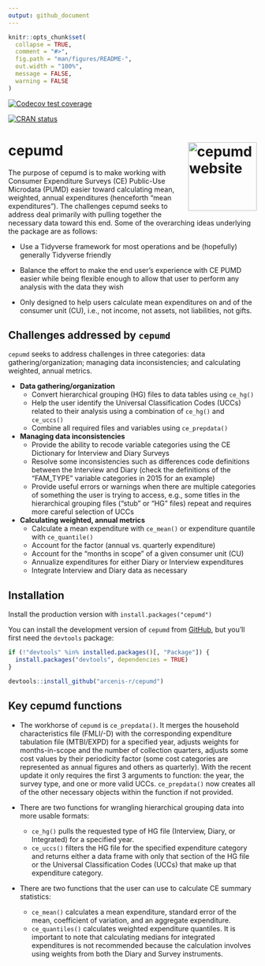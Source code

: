 ```yaml
---
output: github_document
---
```


<!-- README.md is generated from README.Rmd. Please edit that file -->

```r
knitr::opts_chunk$set(
  collapse = TRUE,
  comment = "#>",
  fig.path = "man/figures/README-",
  out.width = "100%",
  message = FALSE,
  warning = FALSE
)
```

<!-- badges: start -->
[![Codecov test coverage](https://codecov.io/gh/arcenis-r/cepumd/branch/master/graph/badge.svg)](https://app.codecov.io/gh/arcenis-r/cepumd?branch=master)
  
[![CRAN status](https://www.r-pkg.org/badges/version/cepumd)](https://CRAN.R-project.org/package=cepumd)
<!-- badges: end -->

# cepumd <a href="https://arcenis-r.github.io/cepumd/"><img src="man/figures/logo.png" align="right" height="139" alt="cepumd website" /></a>

The purpose of cepumd is to make working with Consumer Expenditure Surveys (CE) Public-Use Microdata (PUMD) easier toward calculating mean, weighted, annual expenditures (henceforth "mean expenditures"). The challenges cepumd seeks to address deal primarily with pulling together the necessary data toward this end. Some of the overarching ideas underlying the package are as follows:

* Use a Tidyverse framework for most operations and be (hopefully) generally Tidyverse friendly

* Balance the effort to make the end user's experience with CE PUMD easier while being flexible enough to allow that user to perform any analysis with the data they wish

* Only designed to help users calculate mean expenditures on and of the consumer unit (CU), i.e., not income, not assets, not liabilities, not gifts.

## Challenges addressed by `cepumd`
`cepumd` seeks to address challenges in three categories: data gathering/organization; managing data inconsistencies; and calculating weighted, annual metrics.

* **Data gathering/organization**
    + Convert hierarchical grouping (HG) files to data tables using `ce_hg()`
    + Help the user identify the Universal Classification Codes (UCCs) related to their analysis using a combination of `ce_hg()` and `ce_uccs()`
    + Combine all required files and variables using `ce_prepdata()`

* **Managing data inconsistencies**
    + Provide the ability to recode variable categories using the CE Dictionary for Interview and Diary Surveys
    + Resolve some inconsistencies such as differences code definitions between the Interview and Diary (check the definitions of the "FAM_TYPE" variable categories in 2015 for an example)
    + Provide useful errors or warnings when there are multiple categories of something the user is trying to access, e.g., some titles in the hierarchical grouping files ("stub" or "HG" files) repeat and requires more careful selection of UCCs

* **Calculating weighted, annual metrics**
    + Calculate a mean expenditure with `ce_mean()` or expenditure quantile with `ce_quantile()`
    + Account for the factor (annual vs. quarterly expenditure)
    + Account for the "months in scope" of a given consumer unit (CU)
    + Annualize expenditures for either Diary or Interview expenditures
    + Integrate Interview and Diary data as necessary
    
## Installation
Install the production version with `install.packages("cepumd")`

You can install the development version of `cepumd` from [GitHub](https://github.com), but you'll first need the `devtools` package:

```r
if (!"devtools" %in% installed.packages()[, "Package"]) {
  install.packages("devtools", dependencies = TRUE)
}

devtools::install_github("arcenis-r/cepumd")
```

## Key cepumd functions
* The workhorse of `cepumd` is `ce_prepdata()`. It merges the household characteristics file (FMLI/-D) with the corresponding expenditure tabulation file (MTBI/EXPD) for a specified year, adjusts weights for months-in-scope and the number of collection quarters, adjusts some cost values by their periodicity factor (some cost categories are represented as annual figures and others as quarterly). With the recent update it only requires the first 3 arguments to function: the year, the survey type, and one or more valid UCCs. `ce_prepdata()` now creates all of the other necessary objects within the function if not provided.

* There are two functions for wrangling hierarchical grouping data into more usable formats:
    + `ce_hg()` pulls the requested type of HG file (Interview, Diary, or Integrated) for a specified year.
    + `ce_uccs()` filters the HG file for the specified expenditure category and returns either a data frame with only that section of the HG file or the Universal Classification Codes (UCCs) that make up that expenditure category.

* There are two functions that the user can use to calculate CE summary statistics:
    + `ce_mean()` calculates a mean expenditure, standard error of the mean, coefficient of variation, and an aggregate expenditure.
    + `ce_quantiles()` calculates weighted expenditure quantiles. It is important to note that calculating medians for integrated expenditures is not recommended because the calculation involves using weights from both the Diary and Survey instruments.
